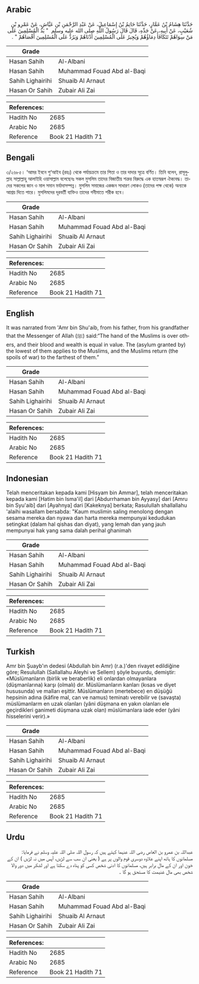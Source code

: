 ## Arabic


<div dir="rtl" lang="ar" style={{fontSize:'larger',backgroundColor:'#f8f9fa',padding:20}}>
حَدَّثَنَا هِشَامُ بْنُ عَمَّارٍ، حَدَّثَنَا حَاتِمُ بْنُ إِسْمَاعِيلَ، عَنْ عَبْدِ الرَّحْمَنِ بْنِ عَيَّاشٍ، عَنْ عَمْرِو بْنِ شُعَيْبٍ، عَنْ أَبِيهِ، عَنْ جَدِّهِ، قَالَ قَالَ رَسُولُ اللَّهِ صلى الله عليه وسلم ‏ "‏ يَدُ الْمُسْلِمِينَ عَلَى مَنْ سِوَاهُمْ تَتَكَافَأُ دِمَاؤُهُمْ وَيُجِيرُ عَلَى الْمُسْلِمِينَ أَدْنَاهُمْ وَيَرُدُّ عَلَى الْمُسْلِمِينَ أَقْصَاهُمْ ‏"‏ ‏.‏
</div>
<div style={{backgroundColor:'#f8f9fa',padding:20, marginBottom: 10}}><table> <thead> <tr> <th>Grade</th> <th></th> </tr> </thead> <tbody> <tr><td>Hasan Sahih</td><td>Al-Albani</td></tr><tr><td>Hasan Sahih</td><td>Muhammad Fouad Abd al-Baqi</td></tr><tr><td>Sahih Lighairihi</td><td>Shuaib Al Arnaut</td></tr><tr><td>Hasan Or Sahih</td><td>Zubair Ali Zai</td></tr></tbody></table><table> <thead> <tr> <th>References:</th> <th></th> </tr> </thead> <tbody><tr><td>Hadith No</td><td>2685</td></tr><tr><td>Arabic No</td><td>2685</td></tr><tr><td>Reference</td><td>Book 21 Hadith 71</td></tr></tbody></table></div>

## Bengali


<div dir="ltr" lang="bn" style={{fontSize:'larger',backgroundColor:'#f8f9fa',padding:20}}>
৩/২৬৮৫। ‘আমর ইবনে শু‘আইব (রহঃ) থেকে পর্যায়ক্রমে তার পিতা ও তার দাদার সূত্রে বর্ণিত। তিনি বলেন, রাসূলুল্লাহ সাল্লাল্লাহু আলাইহি ওয়াসাল্লাম বলেছেনঃ সকল মুসলিম তাদের বিজাতীয় শত্রুর বিরুদ্ধে এক হাতস্বরূপ ঐক্যবদ্ধ। তাদের সকলের জান ও মাল সমান মর্যাদাসম্পন্ন। মুসলিম সমাজের একজন সাধারণ লোকও (তাদের পক্ষ থেকে) অন্যকে আশ্রয় দিতে পারে। মুসলিমদের দূরবর্তী ব্যক্তিও তাদের গনীমাতে শরীক হবে।
</div>
<div style={{backgroundColor:'#f8f9fa',padding:20, marginBottom: 10}}><table> <thead> <tr> <th>Grade</th> <th></th> </tr> </thead> <tbody> <tr><td>Hasan Sahih</td><td>Al-Albani</td></tr><tr><td>Hasan Sahih</td><td>Muhammad Fouad Abd al-Baqi</td></tr><tr><td>Sahih Lighairihi</td><td>Shuaib Al Arnaut</td></tr><tr><td>Hasan Or Sahih</td><td>Zubair Ali Zai</td></tr></tbody></table><table> <thead> <tr> <th>References:</th> <th></th> </tr> </thead> <tbody><tr><td>Hadith No</td><td>2685</td></tr><tr><td>Arabic No</td><td>2685</td></tr><tr><td>Reference</td><td>Book 21 Hadith 71</td></tr></tbody></table></div>

## English


<div dir="ltr" lang="en" style={{fontSize:'larger',backgroundColor:'#f8f9fa',padding:20}}>
It was narrated from 'Amr bin Shu'aib, from his father, from his grandfather that the Messenger of Allah (ﷺ) said:“The hand of the Muslims is over others, and their blood and wealth is equal in value. The (asylum granted by) the lowest of them applies to the Muslims, and the Muslims return (the spoils of war) to the farthest of them.”
</div>
<div style={{backgroundColor:'#f8f9fa',padding:20, marginBottom: 10}}><table> <thead> <tr> <th>Grade</th> <th></th> </tr> </thead> <tbody> <tr><td>Hasan Sahih</td><td>Al-Albani</td></tr><tr><td>Hasan Sahih</td><td>Muhammad Fouad Abd al-Baqi</td></tr><tr><td>Sahih Lighairihi</td><td>Shuaib Al Arnaut</td></tr><tr><td>Hasan Or Sahih</td><td>Zubair Ali Zai</td></tr></tbody></table><table> <thead> <tr> <th>References:</th> <th></th> </tr> </thead> <tbody><tr><td>Hadith No</td><td>2685</td></tr><tr><td>Arabic No</td><td>2685</td></tr><tr><td>Reference</td><td>Book 21 Hadith 71</td></tr></tbody></table></div>

## Indonesian


<div dir="ltr" lang="id" style={{fontSize:'larger',backgroundColor:'#f8f9fa',padding:20}}>
Telah menceritakan kepada kami [Hisyam bin Ammar], telah menceritakan kepada kami [Hatim bin Isma'il] dari [Abdurrhaman bin Ayyasy] dari [Amru bin Syu'aib] dari [Ayahnya] dari [Kakeknya] berkata; Rasulullah shallallahu 'alaihi wasallam bersabda: "Kaum muslimin saling menolong dengan sesama mereka dan nyawa dan harta mereka mempunyai kedudukan setingkat (dalam hal qishas dan diyat), yang lemah dan yang jauh mempunyai hak yang sama dalah perihal ghanimah
</div>
<div style={{backgroundColor:'#f8f9fa',padding:20, marginBottom: 10}}><table> <thead> <tr> <th>Grade</th> <th></th> </tr> </thead> <tbody> <tr><td>Hasan Sahih</td><td>Al-Albani</td></tr><tr><td>Hasan Sahih</td><td>Muhammad Fouad Abd al-Baqi</td></tr><tr><td>Sahih Lighairihi</td><td>Shuaib Al Arnaut</td></tr><tr><td>Hasan Or Sahih</td><td>Zubair Ali Zai</td></tr></tbody></table><table> <thead> <tr> <th>References:</th> <th></th> </tr> </thead> <tbody><tr><td>Hadith No</td><td>2685</td></tr><tr><td>Arabic No</td><td>2685</td></tr><tr><td>Reference</td><td>Book 21 Hadith 71</td></tr></tbody></table></div>

## Turkish


<div dir="ltr" lang="tr" style={{fontSize:'larger',backgroundColor:'#f8f9fa',padding:20}}>
Amr bin Şuayb'ın dedesi (Abdullah bin Amr) (r.a.)'den rivayet edildiğine göre; Resulullah (Sallallahu Aleyhi ve Sellem) şöyle buyurdu, demiştir: «Müslümanların (birlik ve beraberlik) eli onlardan olmayanlara (düşmanlarına) karşı (olmalı) dır. Müslümanların kanları (kısas ve diyet hususunda) ve malları eşittir. Müslümanların (mertebece) en düşüğü hepsinin adına (kâfire mal, can ve namus) teminatı verebilir ve (savaşta) müslümanlarm en uzak olanları (yâni düşmana en yakın olanları ele geçirdikleri ganimeti düşmana uzak olan) müslümanlara iade eder (yâni hisselerini verir).»
</div>
<div style={{backgroundColor:'#f8f9fa',padding:20, marginBottom: 10}}><table> <thead> <tr> <th>Grade</th> <th></th> </tr> </thead> <tbody> <tr><td>Hasan Sahih</td><td>Al-Albani</td></tr><tr><td>Hasan Sahih</td><td>Muhammad Fouad Abd al-Baqi</td></tr><tr><td>Sahih Lighairihi</td><td>Shuaib Al Arnaut</td></tr><tr><td>Hasan Or Sahih</td><td>Zubair Ali Zai</td></tr></tbody></table><table> <thead> <tr> <th>References:</th> <th></th> </tr> </thead> <tbody><tr><td>Hadith No</td><td>2685</td></tr><tr><td>Arabic No</td><td>2685</td></tr><tr><td>Reference</td><td>Book 21 Hadith 71</td></tr></tbody></table></div>

## Urdu


<div dir="rtl" lang="ur" style={{fontSize:'larger',backgroundColor:'#f8f9fa',padding:20}}>
عبداللہ بن عمرو بن العاص رضی اللہ عنہما کہتے ہیں کہ رسول اللہ صلی اللہ علیہ وسلم نے فرمایا: مسلمانوں کا ہاتھ اپنے علاوہ دوسری قوم والوں پر ہے ( یعنی ان سب سے لڑیں، آپس میں نہ لڑیں ) ان کے خون اور ان کے مال برابر ہیں، مسلمانوں کا ادنی شخص کسی کو پناہ دے سکتا ہے اور لشکر میں دور والا شخص بھی مال غنیمت کا مستحق ہو گا ۔
</div>
<div style={{backgroundColor:'#f8f9fa',padding:20, marginBottom: 10}}><table> <thead> <tr> <th>Grade</th> <th></th> </tr> </thead> <tbody> <tr><td>Hasan Sahih</td><td>Al-Albani</td></tr><tr><td>Hasan Sahih</td><td>Muhammad Fouad Abd al-Baqi</td></tr><tr><td>Sahih Lighairihi</td><td>Shuaib Al Arnaut</td></tr><tr><td>Hasan Or Sahih</td><td>Zubair Ali Zai</td></tr></tbody></table><table> <thead> <tr> <th>References:</th> <th></th> </tr> </thead> <tbody><tr><td>Hadith No</td><td>2685</td></tr><tr><td>Arabic No</td><td>2685</td></tr><tr><td>Reference</td><td>Book 21 Hadith 71</td></tr></tbody></table></div>